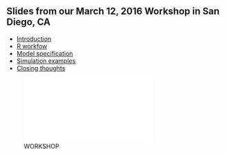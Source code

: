 ## Slides from our March 12, 2016 Workshop in San Diego, CA

* [Introduction](introduction.pdf)
* [R workfow](R_workflow.pdf)
* [Model specification](model_specification.pdf)
* [Simulation examples](simulation_examples.pdf)
* [Closing thoughts](appendix.pdf)



![WORKSHOP](workshop.pdf)
